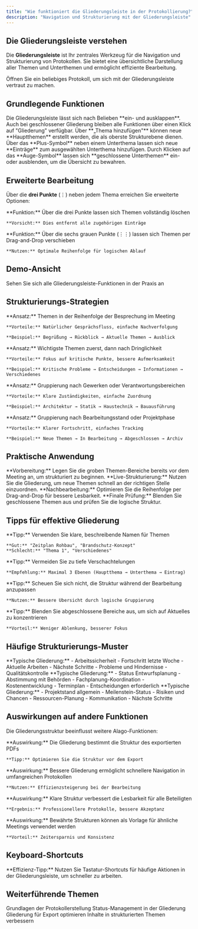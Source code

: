 ```yaml
---
title: "Wie funktioniert die Gliederungsleiste in der Protokollierung?"
description: "Navigation und Strukturierung mit der Gliederungsleiste"
---
```


## Die Gliederungsleiste verstehen

Die **Gliederungsleiste** ist Ihr zentrales Werkzeug für die Navigation und Strukturierung von Protokollen. Sie bietet eine übersichtliche Darstellung aller Themen und Unterthemen und ermöglicht effiziente Bearbeitung.

<Card title="🎯 Erste Schritte" icon="play">
Öffnen Sie ein beliebiges Protokoll, um sich mit der Gliederungsleiste vertraut zu machen.
</Card>

## Grundlegende Funktionen

<AccordionGroup>
  <Accordion title="🔽 Ein- und Ausklappen">
    Die Gliederungsleiste lässt sich nach Belieben **ein- und ausklappen**. Auch bei geschlossener Gliederung bleiben alle Funktionen über einen Klick auf "Gliederung" verfügbar.
  </Accordion>

  <Accordion title="➕ Themen hinzufügen">
    Über **„Thema hinzufügen"** können neue **Hauptthemen** erstellt werden, die als oberste Strukturebene dienen.
  </Accordion>

  <Accordion title="📝 Einträge hinzufügen">
    Über das **Plus-Symbol** neben einem Unterthema lassen sich neue **Einträge** zum ausgewählten Unterthema hinzufügen.
  </Accordion>

  <Accordion title="👁️ Sichtbarkeit steuern">
    Durch Klicken auf das **Auge-Symbol** lassen sich **geschlossene Unterthemen** ein- oder ausblenden, um die Übersicht zu bewahren.
  </Accordion>
</AccordionGroup>

## Erweiterte Bearbeitung

Über die **drei Punkte** (⋮) neben jedem Thema erreichen Sie erweiterte Optionen:

<CardGroup cols={2}>
  <Card title="🗑️ Themen löschen" icon="trash">
    **Funktion:** Über die drei Punkte lassen sich Themen vollständig löschen
    
    **Vorsicht:** Dies entfernt alle zugehörigen Einträge
  </Card>
  <Card title="🔄 Drag-and-Drop" icon="arrows-up-down">
    **Funktion:** Über die sechs grauen Punkte (⋮⋮) lassen sich Themen per Drag-and-Drop verschieben
    
    **Nutzen:** Optimale Reihenfolge für logischen Ablauf
  </Card>
</CardGroup>

## Demo-Ansicht

<Card title="📹 Zur interaktiven Demo" href="https://app.arcade.software/flows/bj3PBhtAr0OlKBcFoeIF/view" icon="play">
  Sehen Sie sich alle Gliederungsleiste-Funktionen in der Praxis an
</Card>

## Strukturierungs-Strategien

<AccordionGroup>
  <Accordion title="📋 Chronologische Reihenfolge">
    **Ansatz:** Themen in der Reihenfolge der Besprechung im Meeting
    
    **Vorteile:** Natürlicher Gesprächsfluss, einfache Nachverfolgung
    
    **Beispiel:** Begrüßung → Rückblick → Aktuelle Themen → Ausblick
  </Accordion>

  <Accordion title="🎯 Prioritäts-basiert">
    **Ansatz:** Wichtigste Themen zuerst, dann nach Dringlichkeit
    
    **Vorteile:** Fokus auf kritische Punkte, bessere Aufmerksamkeit
    
    **Beispiel:** Kritische Probleme → Entscheidungen → Informationen → Verschiedenes
  </Accordion>

  <Accordion title="👥 Fachbereich-orientiert">
    **Ansatz:** Gruppierung nach Gewerken oder Verantwortungsbereichen
    
    **Vorteile:** Klare Zuständigkeiten, einfache Zuordnung
    
    **Beispiel:** Architektur → Statik → Haustechnik → Bauausführung
  </Accordion>

  <Accordion title="📊 Status-orientiert">
    **Ansatz:** Gruppierung nach Bearbeitungsstand oder Projektphase
    
    **Vorteile:** Klarer Fortschritt, einfaches Tracking
    
    **Beispiel:** Neue Themen → In Bearbeitung → Abgeschlossen → Archiv
  </Accordion>
</AccordionGroup>

## Praktische Anwendung

<Steps>
  <Step title="Vor dem Meeting">
    **Vorbereitung:** Legen Sie die groben Themen-Bereiche bereits vor dem Meeting an, um strukturiert zu beginnen.
  </Step>
  <Step title="Während des Meetings">
    **Live-Strukturierung:** Nutzen Sie die Gliederung, um neue Themen schnell an der richtigen Stelle einzuordnen.
  </Step>
  <Step title="Nach dem Meeting">
    **Nachbearbeitung:** Optimieren Sie die Reihenfolge per Drag-and-Drop für bessere Lesbarkeit.
  </Step>
  <Step title="Vor dem Export">
    **Finale Prüfung:** Blenden Sie geschlossene Themen aus und prüfen Sie die logische Struktur.
  </Step>
</Steps>

## Tipps für effektive Gliederung

<CardGroup cols={2}>
  <Card title="🎯 Aussagekräftige Namen" icon="tag">
    **Tipp:** Verwenden Sie klare, beschreibende Namen für Themen
    
    **Gut:** "Zeitplan Rohbau", "Brandschutz-Konzept"
    **Schlecht:** "Thema 1", "Verschiedenes"
  </Card>
  <Card title="📏 Angemessene Tiefe" icon="list">
    **Tipp:** Vermeiden Sie zu tiefe Verschachtelungen
    
    **Empfehlung:** Maximal 3 Ebenen (Hauptthema → Unterthema → Eintrag)
  </Card>
  <Card title="🔄 Flexible Anpassung" icon="arrows-rotate">
    **Tipp:** Scheuen Sie sich nicht, die Struktur während der Bearbeitung anzupassen
    
    **Nutzen:** Bessere Übersicht durch logische Gruppierung
  </Card>
  <Card title="👁️ Sichtbarkeit nutzen" icon="eye">
    **Tipp:** Blenden Sie abgeschlossene Bereiche aus, um sich auf Aktuelles zu konzentrieren
    
    **Vorteil:** Weniger Ablenkung, besserer Fokus
  </Card>
</CardGroup>

## Häufige Strukturierungs-Muster

<AccordionGroup>
  <Accordion title="🏗️ Baustellenbesprechung">
    **Typische Gliederung:**
    - Arbeitssicherheit
    - Fortschritt letzte Woche
    - Aktuelle Arbeiten
    - Nächste Schritte
    - Probleme und Hindernisse
    - Qualitätskontrolle
  </Accordion>

  <Accordion title="📐 Planungsbesprechung">
    **Typische Gliederung:**
    - Status Entwurfsplanung
    - Abstimmung mit Behörden
    - Fachplanung-Koordination
    - Kostenentwicklung
    - Terminplan
    - Entscheidungen erforderlich
  </Accordion>

  <Accordion title="👥 Projektsteuerung">
    **Typische Gliederung:**
    - Projektstand allgemein
    - Meilenstein-Status
    - Risiken und Chancen
    - Ressourcen-Planung
    - Kommunikation
    - Nächste Schritte
  </Accordion>
</AccordionGroup>

## Auswirkungen auf andere Funktionen

Die Gliederungsstruktur beeinflusst weitere Alago-Funktionen:

<CardGroup cols={2}>
  <Card title="📄 PDF-Export" icon="file-pdf">
    **Auswirkung:** Die Gliederung bestimmt die Struktur des exportierten PDFs
    
    **Tipp:** Optimieren Sie die Struktur vor dem Export
  </Card>
  <Card title="🔍 Navigation" icon="compass">
    **Auswirkung:** Bessere Gliederung ermöglicht schnellere Navigation in umfangreichen Protokollen
    
    **Nutzen:** Effizienzsteigerung bei der Bearbeitung
  </Card>
  <Card title="🎨 Übersichtlichkeit" icon="layout">
    **Auswirkung:** Klare Struktur verbessert die Lesbarkeit für alle Beteiligten
    
    **Ergebnis:** Professionellere Protokolle, bessere Akzeptanz
  </Card>
  <Card title="🔄 Wiederverwendung" icon="recycle">
    **Auswirkung:** Bewährte Strukturen können als Vorlage für ähnliche Meetings verwendet werden
    
    **Vorteil:** Zeitersparnis und Konsistenz
  </Card>
</CardGroup>

## Keyboard-Shortcuts

<Info>
**Effizienz-Tipp:** Nutzen Sie Tastatur-Shortcuts für häufige Aktionen in der Gliederungsleiste, um schneller zu arbeiten.
</Info>

## Weiterführende Themen

<CardGroup cols={2}>
  <Card title="Protokoll anlegen" icon="file-plus" href="/faq/protokoll-anlegen">
    Grundlagen der Protokollerstellung
  </Card>
  <Card title="Punkte schließen" icon="check-circle" href="/faq/punkt-schliessen">
    Status-Management in der Gliederung
  </Card>
  <Card title="PDF-Export" icon="file-pdf" href="/faq/pdf-export">
    Gliederung für Export optimieren
  </Card>
  <Card title="Zauberstab" icon="wand-magic-sparkles" href="/faq/zauberstab">
    Inhalte in strukturierten Themen verbessern
  </Card>
</CardGroup> 